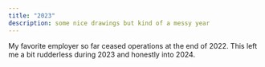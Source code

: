 ```yaml
---
title: "2023"
description: some nice drawings but kind of a messy year
---
```

My favorite employer so far ceased operations at the end of 2022.
This left me a bit rudderless during 2023 and honestly into 2024.
